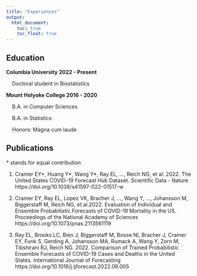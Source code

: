 ```yaml
---
title: "Experiences"
output: 
  html_document:
    toc: true
    toc_float: true
---
```


## **Education**


**Columbia University 2022 - Present**

&nbsp;&nbsp;&nbsp;&nbsp;Doctoral student in Biostatistics 

**Mount Holyoke College 2016 - 2020**

&nbsp;&nbsp;&nbsp;&nbsp;B.A. in Computer Sciences

&nbsp;&nbsp;&nbsp;&nbsp;B.A. in Statistics

&nbsp;&nbsp;&nbsp;&nbsp;Honors: Magna cum laude

## **Publications**
\* stands for equal contribution

1. Cramer EY\*, Huang Y\*, Wang Y\*, Ray EL, ..., Reich NG, et al. 2022. The United States COVID-19 Forecast
Hub Dataset. Scientific Data - Nature https://doi.org/10.1038/s41597-022-01517-w

2. Cramer EY, Ray EL, Lopez VK, Bracher J, ..., Wang Y, ..., Johansson M, Biggerstaff M, Reich NG, et al.2022. Evaluation of Individual and Ensemble Probabilistic Forecasts of COVID-19 Mortality in the US.
Proceedings of the National Academy of Sciences   https://doi.org/10.1073/pnas.2113561119

3. Ray EL, Brooks LC, Bien J, Biggerstaff M, Bosse NI, Bracher J, Cramer EY, Funk S, Gerding A, Johansson MA, Rumack A, Wang Y, Zorn M, Tibshirani RJ, Reich NG. 2022. Comparison of Trained Probabilistic Ensemble Forecasts of COVID-19 Cases and Deaths in the United States. International Journal of Forecasting https://doi.org/10.1016/j.ijforecast.2022.06.005



